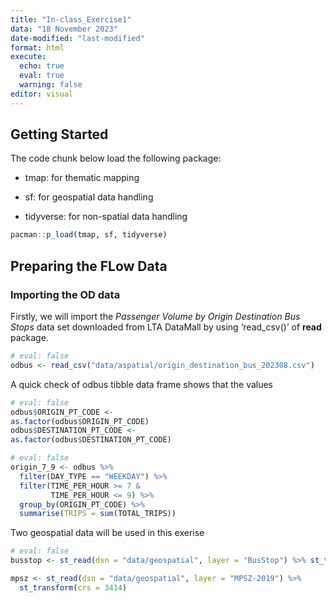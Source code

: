 ```yaml
---
title: "In-class_Exercise1"
data: "18 November 2023"
date-modified: "last-modified"
format: html
execute: 
  echo: true
  eval: true
  warning: false
editor: visual
---
```


## Getting Started

The code chunk below load the following package:

-   tmap: for thematic mapping

-   sf: for geospatial data handling

-   tidyverse: for non-spatial data handling

```r
pacman::p_load(tmap, sf, tidyverse)
```

## Preparing the FLow Data

### Importing the OD data

Firstly, we will import the *Passenger Volume by Origin Destination Bus Stops* data set downloaded from LTA DataMall by using 'read_csv()' of **read** package.

```r
# eval: false 
odbus <- read_csv("data/aspatial/origin_destination_bus_202308.csv")
```

A quick check of odbus tibble data frame shows that the values

```r
# eval: false
odbus$ORIGIN_PT_CODE <-
as.factor(odbus$ORIGIN_PT_CODE)
odbus$DESTINATION_PT_CODE <-
as.factor(odbus$DESTINATION_PT_CODE) 
```

```r
# eval: false 
origin_7_9 <- odbus %>%
  filter(DAY_TYPE == "WEEKDAY") %>%
  filter(TIME_PER_HOUR >= 7 &
         TIME_PER_HOUR <= 9) %>%
  group_by(ORIGIN_PT_CODE) %>%
  summarise(TRIPS = sum(TOTAL_TRIPS))
```

Two geospatial data will be used in this exerise

```r
# eval: false 
busstop <- st_read(dsn = "data/geospatial", layer = "BusStop") %>% st_transform(crs = 3414)
```

```r
mpsz <- st_read(dsn = "data/geospatial", layer = "MPSZ-2019") %>% 
  st_transform(crs = 3414)
  
```
